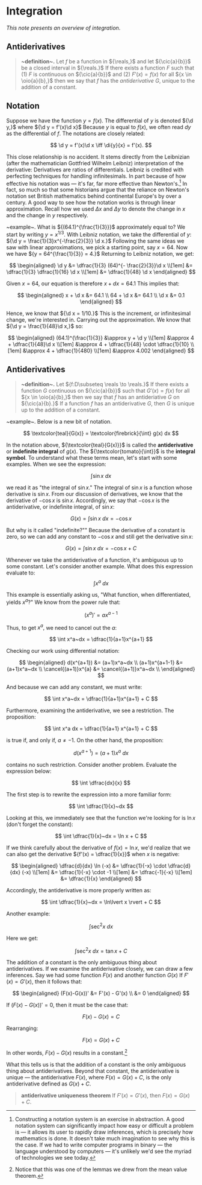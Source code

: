 <Head>
	<title>Integration</title>
	<meta name={`description`} content={`Notes on integration.`}/>
</Head>

# Integration

_This note presents an overview of integration_.

## Antiderivatives
> __~definition~.__ Let ${f}$ be a function in ${\reals,}$ and let ${\cic{a}{b}}$ be a closed interval in ${\reals.}$ If there exists a function ${F}$ such that (1) ${F}$ is continuous on ${\cic{a}{b}}$ and (2) ${F'(x)=f(x)}$ for all ${x \in \oio{a}{b},}$ then we say that ${f}$ has the _antiderivative_ ${G,}$ unique to the addition of a constant.


## Notation
Suppose we have the function ${y = f(x).}$ The differential of ${y}$ is denoted ${\d y,}$ where ${\d y = f'(x)\d x}$ Because ${y}$ is equal to ${f(x),}$ we often read ${dy}$ as the differential of ${f.}$ The notations are closely related:

$$
	\d y = f'(x)\d x \iff \di{y}{x} = f'(x).
$$

This close relationship is no accident. It stems directly from the Leibnizian (after the mathematician Gottfried Wilhelm Leibniz) interpretation of the derivative: Derivatives are ratios of differentials. Leibniz is credited with perfecting techniques for handling infinitesimals. In part because of how effective his notation was &mdash; it's far, far more effective than Newton's.[^notation_note] In fact, so much so that some historians argue that the reliance on Newton's notation set British mathematics behind continental Europe's by over a century. A good way to see how the notation works is through linear approximation. Recall how we used ${\Delta x}$ and ${\Delta y}$ to denote the change in ${x}$ and the change in ${y}$ respectively.

[^notation_note]:
    Constructing a notation system is an exercise in abstraction. A good notation system can significantly impact how easy or difficult a problem is &mdash; it allows its user to rapidly draw inferences, which is precisely how mathematics is done. It doesn't take much imagination to see why this is the case. If we had to write computer programs in binary &mdash; the language understood by computers &mdash; it's unlikely we'd see the myriad of technologies we see today.

<Grid cols={2}>
<Fig
	link={
		"https://res.cloudinary.com/sublimis/image/upload/v1657503523/math/newton_notation_infinitesimal_k83opy.svg"
	}
	imwidth={"300"}
	imheight={"260"}
	caption={"Newton's notation"}
	width={"100"}
/>
<Fig
	link={
		"https://res.cloudinary.com/sublimis/image/upload/v1657503562/math/leibniz_notation_infinitesimal_j3hups.svg"
	}
	imwidth={"300"}
	imheight={"260"}
	caption={"Leibniz's notation"}
	width={"100"}
/>
</Grid>

~example~. What is ${(64.1)^{\frac{1}{3}}}$ approximately equal to? We start by writing ${y = x^{1/3}.}$ With Leibniz notation, we take the differential of ${y:}$ ${\d y = \frac{1}{3}x^{-\frac{2}{3}} \d x.}$ Following the same ideas we saw with linear approximations, we pick a starting point, say ${x = 64.}$ Now we have ${y = 64^{\frac{1}{3}} = 4.}$ Returning to Leibniz notation, we get:

$$
	\begin{aligned} \d y &= \dfrac{1}{3} (64)^{- \frac{2}{3}}\d x \\[1em] &= \dfrac{1}{3} \dfrac{1}{16} \d x \\[1em] &= \dfrac{1}{48} \d x \end{aligned}
$$

Given ${x = 64,}$ our equation is therefore ${x + dx = 64.1}$
This implies that:

$$
	\begin{aligned} x + \d x &= 64.1 \\ 64 + \d x &= 64.1 \\ \d x &= 0.1 \end{aligned}
$$

Hence, we know that ${\d x = 1/10.}$ This is the increment, or infinitesimal change, we're interested in. Carrying out the approximation. We know that ${\d y = \frac{1}{48}\d x,}$ so:

$$
	\begin{aligned} (64.1)^{\frac{1}{3}} &\approx y + \d y \\[1em] &\approx 4 + \dfrac{1}{48}\d x \\[1em] &\approx 4 + \dfrac{1}{48} \cdot \dfrac{1}{10} \\[1em] &\approx 4 + \dfrac{1}{480} \\[1em] &\approx 4.002 \end{aligned}
$$

## Antiderivatives
> __~definition~.__ Let ${f:D\subseteq \reals \to \reals.}$ If there exists a function ${G}$ continuous on ${\cic{a}{b}}$ such that ${G'(x)=f(x)}$ for all ${x \in \oio{a}{b},}$ then we say that ${f}$ has an antideriative ${G}$ on ${\cic{a}{b}.}$ If a function ${f}$ has an antiderivative ${G,}$ then ${G}$ is unique up to the addition of a constant.

~example~. Below is a new bit of notation.

$$
	\textcolor{teal}{G(x)} = \textcolor{firebrick}{\int} g(x) dx
$$

In the notation above, ${\textcolor{teal}{G(x)}}$ is called the __antiderivative__ or __indefinite integral__ of ${g(x).}$ The ${\textcolor{tomato}{\int}}$ is the __integral symbol__. To understand what these terms mean, let's start with some examples. When we see the expression:

$$
	\int \sin x~dx
$$

we read it as "the integral of ${\sin x.}$" The integral of ${\sin x}$ is a function whose derivative is ${\sin x.}$ From our discussion of derivatives, we know that the derivative of ${- \cos x}$ is ${\sin x.}$ Accordingly, we say that ${- \cos x}$ is the antiderivative, or indefinite integral, of ${\sin x:}$

$$
	G(x) = \int \sin x~dx = - \cos x
$$

But why is it called "indefinite?"" Because the derivative of a constant is zero, so we can add any constant to ${- \cos x}$ and still get the derivative ${\sin x:}$

$$
	G(x) = \int \sin x~dx = - \cos x + C
$$

Whenever we take the antiderivative of a function, it's ambiguous up to some constant. Let's consider another example. What does this expression evaluate to:
$$
	\int x^a~dx
$$

This example is essentially asking us, "What function, when differentiated, yields ${x^a?}$" We know from the power rule that:

$$
	(x^a)' = ax^{a-1}
$$

Thus, to get ${x^a,}$ we need to cancel out the ${a:}$

$$
	\int x^a~dx = \dfrac{1}{a+1}x^{a+1}
$$

Checking our work using differential notation:

$$
	\begin{aligned} d(x^{a+1}) &= (a+1)x^a~dx \\ (a+1)x^{a+1-1} &= (a+1)x^a~dx \\ \cancel{(a+1)}x^{a} &= \cancel{(a+1)}x^a~dx \\ \end{aligned}
$$

And because we can add any constant, we must write:

$$
	\int x^a~dx = \dfrac{1}{a+1}x^{a+1} + C
$$

Furthermore, examining the antiderivative, we see a restriction. The
proposition:

$$
	\int x^a dx = \dfrac{1}{a+1} x^{a+1} + C
$$

is true if, and only if, ${a \neq -1.}$ On the other hand, the proposition:

$$
	d(x^{a+1}) = (a+1)x^a~dx
$$

contains no such restriction. Consider another problem. Evaluate the
expression below:

$$
	\int \dfrac{dx}{x}
$$

The first step is to rewrite the expression into a more familiar form:

$$
	\int \dfrac{1}{x}~dx
$$

Looking at this, we immediately see that the function we're looking for is
${\ln x}$ (don't forget the constant):

$$
	\int \dfrac{1}{x}~dx = \ln x + C
$$

If we think carefully about the derivative of ${f(x) = \ln x,}$ we'd
realize that we can also get the derivative ${f'(x) = \dfrac{1}{x}}$ when
${x}$ is negative:

$$
	\begin{aligned} \dfrac{d}{dx} \ln (-x) &= \dfrac{1}{-x} \cdot \dfrac{d}{dx} (-x) \\[1em] &= \dfrac{1}{-x} \cdot -1 \\[1em] &= \dfrac{-1}{-x} \\[1em] &= \dfrac{1}{x} \end{aligned}
$$

Accordingly, the antiderivative is more properly written as:

$$
	\int \dfrac{1}{x}~dx = \ln\lvert x \rvert + C
$$

Another example:

$$
	\int \sec^2x~dx
$$

Here we get:

$$
	\int \sec^2x~dx = \tan x + C
$$

The addition of a constant is the only ambiguous thing about
antiderivatives. If we examine the antiderivative closely, we can draw a
few inferences. Say we had some function ${F(x)}$ and another function
${G(x)}$ If ${F'(x) = G'(x),}$ then it follows that:

$$
	\begin{aligned} (F(x)-G(x))' &= F'(x) - G'(x) \\ &= 0 \end{aligned}
$$

If ${(F(x)-G(x))' = 0,}$ then it must be the case that:

$$
	F(x) - G(x) = C
$$

Rearranging:

$$
	F(x) = G(x) + C
$$

In other words, ${F(x) - G(x)}$ results in a constant.[^note_notice]

[^note_notice]:
    Notice that this was one of the lemmas we drew from the mean value
    theorem.

What this tells us is that the addition of a constant is the only ambiguous
thing about antiderivatives. Beyond that constant, the antiderivative is
unique &mdash; the antiderivative ${F(x),}$ where ${F(x) = G(x) + C,}$ is
the only antiderivative defined as ${G(x) + C.}$

> __antiderivative uniqueness theorem__ If ${F'(x) = G'(x),}$ then
> ${F(x) = G(x) + C.}$
